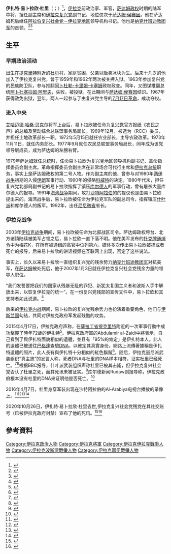 {{noteTA
|G1=People
|G2=Military
}}
{{Infobox officeholder
| name        = 伊扎特·易卜拉欣·杜里<br /><small>عزت ابراهيم الدوري</small>
| image       = Izzat Ibrahim al-Douri portrait.png
| alt         =
| caption     = 伊扎特·易卜拉欣·杜里
| office      = [[阿拉伯复兴社会党－伊拉克地区|阿拉伯复兴社会党－伊拉克地区]]领导机构書記
| term_start  = 2007年1月3日
| term_end    = 2020年10月25日
| predecessor = [[薩達姆·海珊|薩達姆·海珊]]
| successor   = 
| office2     = [[阿拉伯复兴社会党－伊拉克地区|阿拉伯复兴社会党－伊拉克地区]]领导机构副書記
| term_start2 = 1991年9月
| term_end2   = 2007年1月3日
| secretary2  = [[薩達姆·海珊|薩達姆·海珊]]
| predecessor2= [[塔哈·亞辛·拉馬丹|塔哈·亞辛·拉馬丹]]
| successor2  = 
| order3      = {{le|伊拉克革命指导委员会副主席|Vice President of Iraq}}
| term_start3 = 1979年7月16日
| term_end3   = 2003年4月9日
| chairman3   = [[薩達姆·海珊|薩達姆·海珊]]
| predecessor3= 薩達姆·海珊
| successor3  = 職位廢止
| birth_name  =
| birth_date  = {{birth date|1942|7|1}}
| birth_place = [[伊拉克王國|伊拉克王國]][[薩拉丁省|薩拉丁省]][[杜爾|杜爾]]
| death_date  = {{death date and age|2020|10|25|1942|7|1}} 
| death_place = 
| nationality = {{flag|Iraq}}
| religion    = [[伊斯蘭教|伊斯蘭教]]
| party       = [[阿拉伯复兴社会党－伊拉克地区|阿拉伯复兴社会党－伊拉克地区]]
| other_names =
| known_for   =
<!--Military service-->
| nickname    =
| allegiance  ={{Flagdeco|Iraq|1991}} [[薩達姆政權|薩達姆政權]]<br />{{Flagdeco|Iraq|1991}} [[纳克什班迪教团军|纳克什班迪教团军]]
| branch      =[[伊拉克軍|伊拉克軍]]
| serviceyears= 1962－2003
| rank        = [[File:IrqMrank1.svg|25px]] [[陸軍元帥|陸軍元帥]]
| battles     =[[兩伊戰爭|兩伊戰爭]]
* {{link-en|安法爾行動|Al-Anfal Campaign}}
[[波斯灣戰爭|波斯灣戰爭]]
* {{link-en|卡夫奇戰役|Battle of Khafji}}
{{link-en|1991年伊拉克起義|1991 uprisings in Iraq}}<br>
[[伊拉克戰爭|伊拉克戰爭]]<br>
[[伊拉克內戰|伊拉克內戰]]
* [[2014年伊拉克北部內戰|2014年伊拉克北部內戰]]
* {{link-en|薩拉胡丁戰役|Salahuddin campaign (2014–15)}}
| awards             =
| military_blank1    =
| military_data1     =
| military_blank2    =
| military_data2     =
| military_blank3    =
| military_data3     =
| military_blank4    =
| military_data4     =
| military_blank5    =
| military_data5     =
| module             =
| module2            =
| module3            =
| module4            =
| module5            =
}}
'''伊扎特·易卜拉欣·杜里'''（{{lang-ar|عزة إبراهيم الدوري}}；{{bd|1942年|7月1日|2020年|10月25日|catIdx=Douri}}）<ref>{{Cite web|title=شبكة ذي قار / قيادة قطر العراق لحزب البعث العربي الاشتراكي - ترجل اليوم من على صهوة جواده فارس البعث والمقاومة الوطنية العراقية رمز الشجاعة والبطولة والتضحية القائد المؤمن الهمام الرفيق عزة إبراهيم|url=https://www.thiqar.net/Art.php?id=57691|access-date=2021-08-17|work=www.thiqar.net|archive-date=2020-11-01|archive-url=https://web.archive.org/web/20201101135924/https://www.thiqar.net/Art.php?id=57691}}</ref>，[[伊拉克|伊拉克]]前政治家、军官，[[萨达姆政权|萨达姆政权]]时期的陆军中将，担任{{link-en|革命指导委员会|Revolutionary Command Council (Iraq)}}副主席和[[伊拉克复兴党|伊拉克复兴党]]副书记，地位仅次于[[萨达姆·侯赛因|萨达姆·侯赛因]]。他在萨达姆死后继任[[阿拉伯复兴社会党－伊拉克地区|阿拉伯复兴社会党－伊拉克地区]]领导机构书记。他也是[[纳克什班迪教团军|纳克什班迪教团军]]的首领。<ref name="USAToday">{{cite news |url=http://www.usatoday.com/news/world/iraq/2006-03-27-saddam-deputy_x.htm |title=Saddam's No. 2 seeks help for insurgency |publisher=USA Today |date=27 March 2006 |accessdate=2017-07-17 |archive-date=2009-07-10 |archive-url=https://web.archive.org/web/20090710054128/http://www.usatoday.com/news/world/iraq/2006-03-27-saddam-deputy_x.htm |dead-url=no }}</ref><ref name="GlobalSecurity">{{cite web |url=http://www.globalsecurity.org/military/world/iraq/al-douri.htm |title=Izzat Ibrahim Al-Douri / Izzat Ibrahim Al-Douri |publisher=Global Security |accessdate=April 7, 2015 |archive-date=2019-09-05 |archive-url=https://web.archive.org/web/20190905174938/https://www.globalsecurity.org/military/world/iraq/al-douri.htm |dead-url=no }}</ref>

== 生平 ==
=== 早期政治活动 ===
出生在[[提克里特|提克里特]]附近的[[杜尔|杜尔]]村，家庭贫困，父亲以贩卖冰块为生。后来十几岁的他加入了伊拉克复兴党，曾于1959年和1962年两次被关押入狱。1963年参加复兴党的民族防卫队，参与推翻[[阿卜杜勒-卡里姆·卡塞姆|阿卜杜勒-卡里姆·卡塞姆]]政权政变。同年，又图谋推翻总统[[阿卜杜塞拉姆·阿里夫|阿卜杜塞拉姆·阿里夫]]，失败，被投狱。在此期间与[[萨达姆·侯赛因|萨达姆·侯赛因]]结识。1967年获得赦免出狱，翌年，两人一起参与了由复兴党主导的[[7月17日革命|7月17日革命]]，成功夺权。

=== 进入中央 ===
[[艾哈迈德·哈桑·贝克尔|艾哈迈德·哈桑·贝克尔]]将军上台后，易卜拉欣被任命为[[复兴党|复兴党]]官方报纸《农民之声》的总编及劳动综合总联盟事务局局长。1969年12月，被选为{{link-en|革命指挥委员会|Revolutionary Command Council (Iraq)}}（RCC）委员，并担任土地改革部长一职。1972年5月15日就任农业部长，主导农政改革。1973年11月11日，就任内务部长。1977年9月就任农民总联盟事务局局长，同年成为该党领导层成员，成为萨达姆的左膀右臂。

1979年萨达姆就任总统时，任命易卜拉欣为复兴党地区领导机构副书记、革命指挥委员会副主席。革命指挥委员会副主席在非常场合可代行主席和[[伊拉克总统|伊拉克总统]]职务，事实上是萨达姆政权的第二号人物。作为副主席的他，曾参与对1980年[[两伊战争|两伊战争]]初期的入侵[[伊朗|伊朗]]军事行动、1990年的侵略[[科威特|科威特]]的决定。1980年代末，担任复兴党北部局副书记的易卜拉欣指挥了镇压[[库尔德人|库尔德人]]的军事行动，曾有屠杀大量库尔德人的报导。1991年[[海湾战争|海湾战争]]期间，攻打[[沙特阿拉伯|沙特阿拉伯]]的的提议也是由易卜拉欣提出来的。海湾战争后，易卜拉欣被任命为伊拉克军队的副总司令，指挥镇压[[什叶派|什叶派]]和库尔德人的叛军。1992年，出任[[尼尼微省|尼尼微省]]省长。

=== 伊拉克战争 ===

2003年[[伊拉克战争|伊拉克战争]]期间，易卜拉欣被任命为北部战区司令。萨达姆政权垮台、北方诸镇陆续被美军占领之后，易卜拉欣一直下落不明。他在美军发布的[[扑克牌通缉令|扑克牌通缉令]]中为梅花K，在所有被通缉的高官中位列第六。媒体多次传出易卜拉欣被捕或者死亡的报导，后来易卜拉欣的讲话视频在互联网上出现，否定了这些说法。

事实上，长久以来易卜拉欣一直组织复兴党的残余势力[[纳克什班迪教团军|纳克什班迪教团军]]对抗美军，在[[萨达姆|萨达姆]]被处死后，他于2007年1月3日就任伊拉克复兴社会党残余力量的领导人职位。

“我们发誓要把我们的国家从残暴无耻的罪犯、新犹太复国主义者和波斯人手中解放出来，以恢复伊拉克的统一”。在一份复兴党残部的宣传文件中，易卜拉欣和其支持者如此说道。<ref>{{Cite web|title=Fugitive Baathists Pledge Support to New Leader Izzat Ibrahim After Saddam Hussein's Execution|url=https://www.foxnews.com/story/fugitive-baathists-pledge-support-to-new-leader-izzat-ibrahim-after-saddam-husseins-execution|access-date=2022-01-27|date=2015-03-25|work=Associated Press|language=en-US|archive-date=2022-01-27|archive-url=https://web.archive.org/web/20220127202307/https://www.foxnews.com/story/fugitive-baathists-pledge-support-to-new-leader-izzat-ibrahim-after-saddam-husseins-execution}}</ref>

后来的[[伊拉克内战|伊拉克内战]]期间，易卜拉欣的复兴党残余势力也扮演着重要角色，他们与[[伊斯兰国|伊斯兰国]]勾结，共同对伊拉克政府军发起残酷的攻势。

2015年4月17日，伊拉克政府声称，在[[薩拉丁省|薩拉丁省]][[提克里特|提克里特]]附近的一次軍事行動中成功擊斃了時年72歲的伊扎特<ref>{{cite news|title=萨达姆政权2号人物"梅花K"被装棺游街|url=http://news.163.com/15/0421/22/ANOPV3VM0001121M.html|accessdate=2015-04-21|work=网易|archive-url=https://web.archive.org/web/20150423065624/http://news.163.com/15/0421/22/ANOPV3VM0001121M.html|archive-date=2015-04-23|dead-url=yes}}</ref>。伊拉克政府軍的Abdulamir al-Zaidi中將表示，自己看到了與伊扎特面貌相似的遺體，並且有「95%的肯定」是伊扎特本人。此人的遺體已被送往[[巴格達|巴格達]]查驗[[DNA|DNA]]，以確定其真實身份。網路上流傳著據稱是伊扎特遺體的照片，此人長有與伊扎特十分相似的紅色鬍鬚<ref name = "AFP15418">{{Cite news| url = http://www.afpbb.com/articles/-/3045733| script-title = ja:イラク・フセイン政権のナンバー2、治安部隊との戦闘で死亡か| newspaper = | publisher = AFP| date = 2015-04-18| accessdate = 2015-04-18| archive-date = 2019-05-22| archive-url = https://web.archive.org/web/20190522054402/https://www.afpbb.com/articles/-/3045733| dead-url = no}}</ref>。随后，伊拉克遜尼派武装组织“真主旅”的发言人称，死者DNA与杜里的DNA样本相符，证实杜里已经死亡。<ref>{{Cite news| url = http://newpaper.dahe.cn/dhb/html/2015-04/21/content_1251052.htm?div=-1| title = DNA证实萨达姆副手毙命| accessdate = 2015-04-23| archive-date = 2020-05-04| archive-url = https://web.archive.org/web/20200504221827/http://newpaper.dahe.cn/dhb/html/2015-04/21/content_1251052.htm?div=-1| dead-url = no}}</ref><ref name="reuters">{{cite news|title=Iraqi Shi'ite militia says DNA tests prove Saddam aide dead|url=http://www.reuters.com/article/2015/04/19/us-mideast-crisis-iraq-douri-idUSKBN0NA10T20150419|publisher=Reuters|date=2015-04-19|accessdate=2015-04-23|archive-date=2015-09-24|archive-url=https://web.archive.org/web/20150924215436/http://www.reuters.com/article/2015/04/19/us-mideast-crisis-iraq-douri-idUSKBN0NA10T20150419|dead-url=no}}</ref>根据BBC报导，什叶派武装组织声称杜里已被其击毙，但伊拉克复兴社会党否认了杜里之死，而其死讯未被证实。<ref name="notcom">{{cite news|title=Saddam aide Izzat Ibrahim al-Douri 'killed' in Iraq|url=http://www.bbc.co.uk/news/world-middle-east-32347036|publisher=BBC news|date=17 April 2015|accessdate=2017-07-17|archive-date=2020-11-08|archive-url=https://web.archive.org/web/20201108105742/https://www.bbc.co.uk/news/world-middle-east-32347036|dead-url=no}}</ref>库尔德新闻Rudaw则报导称，伊拉克政府根本没有杜里的DNA来证明他是否死亡。<ref>{{cite web|url=http://rudaw.net/english/middleeast/iraq/250420153|title=Official: Iraq lacks DNA to identify body of Izzat Douri|publisher=|accessdate=2017-07-17|archive-date=2018-12-21|archive-url=https://web.archive.org/web/20181221182554/http://www.rudaw.net/english/middleeast/iraq/250420153|dead-url=no}}</ref>

2016年4月7日，杜里身穿军装出现在沙特阿拉伯的Al-Arabiya电视台播放的录像上。<ref>{{cite web|url=https://www.youtube.com/watch?v=ubxuunGU008&nohtml5=False|title=خطاب القائدالمهيب الركن عزة ابراهيم الدوري بمناسبة الذكرى 69لتأسيس حزب البعث العربي الاشتراكي.|first=|last=العراقي الاسطورة 2|date=7 April 2016|publisher=|via=YouTube|accessdate=2017-07-17|archive-date=2017-03-11|archive-url=https://web.archive.org/web/20170311000556/https://www.youtube.com/watch?v=ubxuunGU008&nohtml5=False|dead-url=no}}</ref><ref>{{Cite web |url=http://english.alarabiya.net/en/News/middle-east/2016/04/07/Saddam-s-top-aide-appears-calls-to-line-up-against-Iran.html |title=存档副本 |accessdate=2017-07-17 |archive-date=2018-06-24 |archive-url=https://web.archive.org/web/20180624035647/http://english.alarabiya.net/en/News/middle-east/2016/04/07/Saddam-s-top-aide-appears-calls-to-line-up-against-Iran.html |dead-url=no }}</ref><ref>{{cite web|url=http://www.telegraph.co.uk/news/2016/04/07/saddams-former-deputy-resurfaces-a-year-after-he-was-killed/|title=Saddam's former deputy resurfaces a year after he was 'killed'|publisher=|accessdate=2017-07-17|archive-date=2020-11-08|archive-url=https://web.archive.org/web/20201108103827/http://www.telegraph.co.uk/news/2016/04/07/saddams-former-deputy-resurfaces-a-year-after-he-was-killed/|dead-url=no}}</ref><ref>{{cite web|url=http://www.reuters.com/article/us-mideast-crisis-iraq-douri-idUSKCN0X42GS|title=Video suggests aide to Iraq's Saddam may still be alive|date=7 April 2017|publisher=|via=Reuters|accessdate=2017-07-17|archive-date=2020-10-20|archive-url=https://web.archive.org/web/20201020102009/https://www.reuters.com/article/us-mideast-crisis-iraq-douri-idUSKCN0X42GS|dead-url=no}}</ref>

2020年10月26日，伊扎特·易卜拉欣·杜里去世,伊拉克复兴社会党残党在其社交账号（已被伊拉克政府封禁）宣布了他的死讯。<ref>{{cite web |url=https://thearabweekly.com/saddams-former-right-hand-man-izzat-al-douri-dies-0 |title=Saddam’s former right-hand man Izzat al-Douri dies |website=The Arab Weekly |date=26 October 2020 |accessdate=2020-10-27 |archive-date=2020-10-29 |archive-url=https://web.archive.org/web/20201029162450/https://thearabweekly.com/saddams-former-right-hand-man-izzat-al-douri-dies-0 |dead-url=no }}</ref><ref>{{cite web |url=https://www.theguardian.com/world/2020/oct/26/izzat-ibrahim-al-douri-saddam-hussein-right-hand-man-dies-at-78 |title=Iraq: Saddam Hussein’s right-hand man dies after years as fugitive |website=The Guardian |date=26 October 2020 |accessdate=2020-10-27 |archive-date=2020-10-26 |archive-url=https://web.archive.org/web/20201026194604/https://www.theguardian.com/world/2020/oct/26/izzat-ibrahim-al-douri-saddam-hussein-right-hand-man-dies-at-78 |dead-url=no }}</ref>

==參考資料==
{{reflist}}
{{commonscat|Izzat Ibrahim ad-Duri}}
{{阿拉伯民族主義}}
{{DEFAULTSORT:Douri}}
[[Category:伊拉克政治人物|Category:伊拉克政治人物]]
[[Category:伊拉克將軍|Category:伊拉克將軍]]
[[Category:伊拉克伊拉克戰爭人物|Category:伊拉克伊拉克戰爭人物]]
[[Category:伊拉克波斯灣戰爭人物|Category:伊拉克波斯灣戰爭人物]]
[[Category:伊拉克兩伊戰爭人物|Category:伊拉克兩伊戰爭人物]]